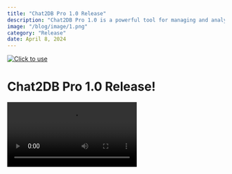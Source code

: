 ```yaml
---
title: "Chat2DB Pro 1.0 Release"
description: "Chat2DB Pro 1.0 is a powerful tool for managing and analyzing data, with a focus on providing an easy-to-use interface for users to interact with their data."
image: "/blog/image/1.png"
category: "Release"
date: April 8, 2024
---
```

[![Click to use](/image/blog/bg/chat2db1.png)](https://app.chat2db.ai/)
# Chat2DB Pro 1.0 Release!


<Authors date="April 8, 2024">
  <Author name="Jing" link="https://chat2db.ai" />
</Authors>

<video src="https://cdn.chat2db-ai.com/website/video/demo.mp4" controls />

Over the past year, our open-source project [Chat2DB](https://github.com/codePhiliaX/Chat2DB) has proven its immense value in database management and data analysis, with nearly a million downloads by users to date.

But we didn't stop there. After months of refining details, today we're excited to announce the release of Chat2DB Pro 1.0. We've enhanced AI capabilities and made qualitative leaps in product details, significantly improving efficiency in writing SQL and generating reports. Moreover, we've restructured the entire front-end and back-end architecture to make the product more stable. The long-awaited support for redis and snowflake is also included in this version. Additionally, we've addressed various issues reported by the community version, such as slow startup and port occupation, and have thoroughly fixed all known bugs.

Chat2DB Pro 1.0 marks a new beginning. We are committed to investing more effort to provide users with better products and services.

Let me introduce you to a few key features:

### Full-Link Data Management Platform
Chat2DB is a full-link platform that integrates data management, development, analysis, and application. No matter where your data is stored, Chat2DB can seamlessly connect.

- **Centralized Data Source Management**: Centralized one-stop management for both relational and non-relational databases, eliminating the need for multiple platform switches and making database management more convenient.
- **Visualized Management of Database Structures**: Supports visualized querying, creating, modifying, and deleting of databases, schemas, tables, triggers, functions, etc., across multiple databases.
- **Data Visualization Management**: Not only supports multi-dialect SQL development for various data sources but also supports visualized CRUD operations in multiple databases, data export, and more.
![](https://cdn.chat2db-ai.com/website/img/datasource.png)

### AI-Driven Intelligent SQL Development
Chat2DB's SQL development completely changes the way we interact with data. With advanced AI technology, every user can easily master SQL.
- **Natural Language to SQL**: Even users with non-technical backgrounds can easily perform complex data queries through natural language, without the need to learn SQL syntax in-depth.
- **SQL Development Assistant (Copilot)**: The SQL development assistant not only provides code autocomplete and suggestions but also aids developers in database mockup and testing.
- **SQL Insights and Optimization**: Capable of executing SQL queries and also providing optimization suggestions for inefficient queries, optimizing database performance.
![](https://cdn.chat2db-ai.com/website/img/sql_copilot.png)

### AI-Driven Intelligent Reporting
Chat2DB can not only accurately analyze requirements but also deeply mine data insights, presenting them in the most intuitive report format, making decision-making faster and more accurate.
- **AI Dialogue Reports**: No need to master complex query languages or professional data analysis knowledge. Simply express information needs in natural language to get expert-level data insights.
- **AI Analysis and Insights**: Utilizes advanced algorithms and models to analyze user needs, extracting truly valuable information from large datasets.
- **AI Decision Support**: Automatically rendered reports convert complex datasets into easy-to-understand and actionable visual information, supporting rapid decision-making.
![](https://cdn.chat2db-ai.com/website/img/dashboard.png)

### AI-Driven Data Exploration
Chat2DB allows users of different roles to easily interact with data through the AI data dialogue page, without needing to delve into the complexities of data source management and technical details.
- **Data Dialogue for Business Personnel**: Chat2DB abstracts the complexity of data sources, allowing business personnel to focus on asking questions and interpreting answers, without worrying about the details of data management.
- **Deep Mining for Data Analysts**: Chat2DB enables data analysts to directly use natural language to pose analysis requests, making complex data analysis work simple and intuitive.